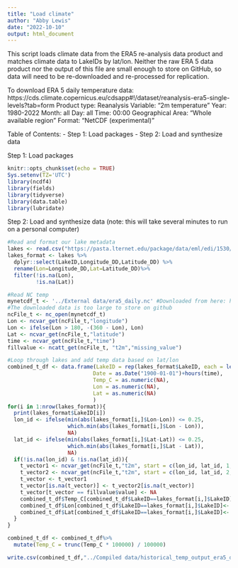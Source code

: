 ```yaml
---
title: "Load climate"
author: "Abby Lewis"
date: "2022-10-10"
output: html_document
---
```


This script loads climate data from the ERA5 re-analysis data product and matches climate data to LakeIDs by lat/lon. Neither the raw ERA 5 data product nor the output of this file are small enough to store on GitHub, so data will need to be re-downloaded and re-processed for replication. 

To download ERA 5 daily temperature data: https://cds.climate.copernicus.eu/cdsapp#!/dataset/reanalysis-era5-single-levels?tab=form
  Product type: Reanalysis
  Variable: "2m temperature"
  Year: 1980-2022
  Month: all
  Day: all
  Time: 00:00
  Geographical Area: "Whole available region"
  Format: "NetCDF (experimental)"

Table of Contents:
- Step 1: Load packages
- Step 2: Load and synthesize data


Step 1: Load packages
```r
knitr::opts_chunk$set(echo = TRUE)
Sys.setenv(TZ='UTC')
library(ncdf4)
library(fields)
library(tidyverse)
library(data.table)
library(lubridate)
```


Step 2: Load and synthesize data 
(note: this will take several minutes to run on a personal computer)
```r
#Read and format our lake metadata
lakes <- read.csv("https://pasta.lternet.edu/package/data/eml/edi/1530/1/fadd3eaa25b5fdd1fc4efba70e660579") 
lakes_format <- lakes %>%
  dplyr::select(LakeID,Longitude_DD,Latitude_DD) %>%
  rename(Lon=Longitude_DD,Lat=Latitude_DD)%>%
  filter(!is.na(Lon),
         !is.na(Lat))

#Read NC temp
mynetcdf_t <- '../External data/era5_daily.nc' #Downloaded from here: https://cds.climate.copernicus.eu/cdsapp#!/dataset/reanalysis-era5-single-levels-monthly-means?tab=form
#The downloaded data is too large to store on github
ncFile_t <- nc_open(mynetcdf_t)
Lon <- ncvar_get(ncFile_t,"longitude")
Lon <- ifelse(Lon > 180, -(360 - Lon), Lon)
Lat <- ncvar_get(ncFile_t,"latitude")
time <- ncvar_get(ncFile_t,"time")
fillvalue <- ncatt_get(ncFile_t, "t2m","missing_value") 

#Loop through lakes and add temp data based on lat/lon
combined_t_df <- data.frame(LakeID = rep(lakes_format$LakeID, each = length(time)),
                           Date = as.Date("1900-01-01")+hours(time),
                           Temp_C = as.numeric(NA),
                           Lon = as.numeric(NA),
                           Lat = as.numeric(NA)
                           )
for(i in 1:nrow(lakes_format)){
  print(lakes_format$LakeID[i])
  lon_id <- ifelse(min(abs(lakes_format[i,]$Lon-Lon)) <= 0.25, 
                   which.min(abs(lakes_format[i,]$Lon - Lon)), 
                   NA)
  lat_id <- ifelse(min(abs(lakes_format[i,]$Lat-Lat)) <= 0.25, 
                   which.min(abs(lakes_format[i,]$Lat - Lat)), 
                   NA)
  if(!is.na(lon_id) & !is.na(lat_id)){
    t_vector1 <- ncvar_get(ncFile_t,"t2m", start = c(lon_id, lat_id, 1, 1), count = c(1,1,1,-1))
    t_vector2 <- ncvar_get(ncFile_t,"t2m", start = c(lon_id, lat_id, 2, 1), count = c(1,1,1,-1))
    t_vector <- t_vector1
    t_vector[is.na(t_vector)] <- t_vector2[is.na(t_vector)]
    t_vector[t_vector == fillvalue$value] <- NA
    combined_t_df$Temp_C[combined_t_df$LakeID==lakes_format[i,]$LakeID]<- t_vector-273.15
    combined_t_df$Lon[combined_t_df$LakeID==lakes_format[i,]$LakeID]<- Lon[lon_id]
    combined_t_df$Lat[combined_t_df$LakeID==lakes_format[i,]$LakeID]<- Lat[lat_id]
  }
}

combined_t_df <- combined_t_df%>%
  mutate(Temp_C = trunc(Temp_C * 100000) / 100000)

write.csv(combined_t_df,"../Compiled data/historical_temp_output_era5_daily.csv", row.names = F)
```
